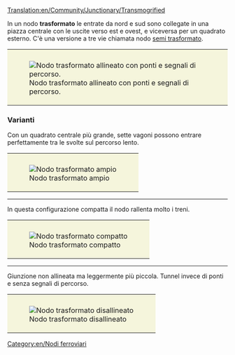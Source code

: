 [[Translation:en/Community/Junctionary/Transmogrified]]

{{it/Community/Junctionary/Nodi ferroviari}}
In un nodo '''trasformato''' le entrate da nord e sud sono collegate in una piazza centrale con le uscite verso est e ovest, e viceversa per un quadrato esterno. C'è una versione a tre vie chiamata nodo [[it/Community/Junctionary/Semi trasformato|semi trasformato]].

{|style="border: 0px; margin: 5px auto 25px auto;"
|style="padding: 10px 10px 5px; 10px; background-color: #F5F5DC;"|[[File:en/Community/Junctionary/Transmogrified.aligned.png|frame|center|Nodo trasformato allineato con ponti e segnali di percorso.]]
|}

{{it/Community/Junctionary/Requisiti nodo|Mediamente costoso|2|0|1|5|0|1|0|1|0|0|0||I treni guasti bloccano solo una traccia.|
* Distanza massima del segnale: 6
* Tiles minimi tra due curve: 5 (diagonale)
* Area: 12x12 (50 tiles quadrati extra)
}}

===Varianti===
Con un quadrato centrale più grande, sette vagoni possono entrare perfettamente tra le svolte sul percorso lento.

{|style="border: 0px; margin: 5px auto 25px auto;"
|style="padding: 10px 10px 5px; 10px; background-color: #F5F5DC;"|[[File:en/Community/Junctionary/Ttd.transmogrified.large.png|frame|center|Nodo trasformato ampio]]
|}

----
In questa configurazione compatta il nodo rallenta molto i treni.

{|style="border: 0px; margin: 5px auto 25px auto;"
|style="padding: 10px 10px 5px; 10px; background-color: #F5F5DC;"|[[File:en/Community/Junctionary/Ttd.transmogrified.compact.png|frame|center|Nodo trasformato compatto]]
|}

----
Giunzione non allineata ma leggermente più piccola. Tunnel invece di ponti e senza segnali di percorso.

{|style="border: 0px; margin: 5px auto 25px auto;"
|style="padding: 10px 10px 5px; 10px; background-color: #F5F5DC;"|[[File:en/Community/Junctionary/Ttd.transmogrified.deblock.png|frame|center|Nodo trasformato disallineato]]
|}

[[Category:en/Nodi ferroviari]]